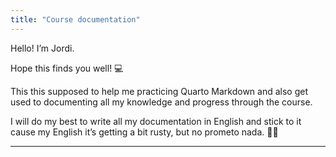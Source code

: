 ```yaml
---
title: "Course documentation"
---
```


Hello! I'm Jordi.

Hope this finds you well! 💻

This this supposed to help me practicing Quarto Markdown and also get used to documenting all my knowledge and progress through the course.

I will do my best to write all my documentation in English and stick to it cause my English it's getting a bit rusty, but no prometo nada. 🤷‍♂️

------------------------------------------------------------------------